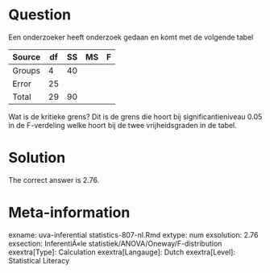 Question
========

Een onderzoeker heeft onderzoek gedaan en komt met de volgende tabel

|Source|df|SS|MS|F|
|-|-|-|-|-|
|Groups|4|40| | |
|Error|25| | | |
|Total|29|90| | |


Wat is de kritieke grens? Dit is de grens die hoort bij significantieniveau 0.05 in de F-verdeling welke hoort bij de twee vrijheidsgraden in de tabel. 

Solution
========

The correct answer is 2.76.

Meta-information
================
exname: uva-inferential statistics-807-nl.Rmd 
extype: num 
exsolution: 2.76
exsection: InferentiÃ«le statistiek/ANOVA/Oneway/F-distribution
exextra[Type]: Calculation 
exextra[Langauge]: Dutch 
exextra[Level]: Statistical Literacy 
